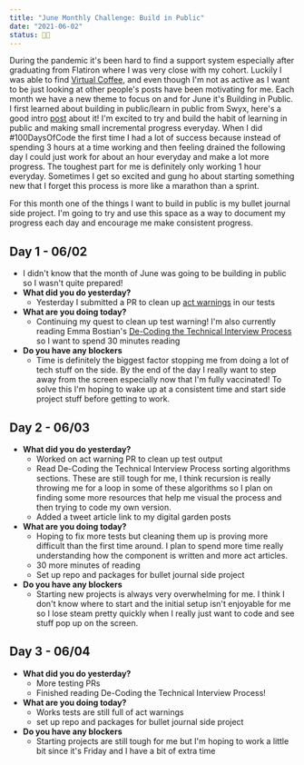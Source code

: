 ```yaml
---
title: "June Monthly Challenge: Build in Public"
date: "2021-06-02"
status: 👩‍🌾
---
```


During the pandemic it's been hard to find a support system especially after graduating from Flatiron where I was very close with my cohort. Luckily I was able to find [Virtual Coffee](https://virtualcoffee.io/), and even though I'm not as active as I want to be just looking at other people's posts have been motivating for me. Each month we have a new theme to focus on and for June it's Building in Public. I first learned about building in public/learn in public from Swyx, here's a good intro [post](https://www.swyx.io/learn-in-public/) about it! I'm excited to try and build the habit of learning in public and making small incremental progress everyday. When I did #100DaysOfCode the first time I had a lot of success because instead of spending 3 hours at a time working and then feeling drained the following day I could just work for about an hour everyday and make a lot more progress. The toughest part for me is definitely only working 1 hour everyday. Sometimes I get so excited and gung ho about starting something new that I forget this process is more like a marathon than a sprint. 

For this month one of the things I want to build in public is my bullet journal side project. I'm going to try and use this space as a way to document my progress each day and encourage me make consistent progress. 

## Day 1 - 06/02
- I didn't know that the month of June was going to be building in public so I wasn't quite prepared!
- **What did you do yesterday?** 
    - Yesterday I submitted a PR to clean up [act warnings](https://reactjs.org/docs/test-utils.html#act) in our tests
- **What are you doing today?** 
    - Continuing my quest to clean up test warning! I'm also currently reading Emma Bostian's [De-Coding the Technical Interview Process](https://technicalinterviews.dev/) so I want to spend 30 minutes reading
- **Do you have any blockers**
    - Time is definitely the biggest factor stopping me from doing a lot of tech stuff on the side. By the end of the day I really want to step away from the screen especially now that I'm fully vaccinated! To solve this I'm hoping to wake up at a consistent time and start side project stuff before getting to work. 

## Day 2 - 06/03
- **What did you do yesterday?** 
    - Worked on act warning PR to clean up test output
    - Read De-Coding the Technical Interview Process sorting algorithms sections. These are still tough for me, I think recursion is really throwing me for a loop in some of these algorithms so I plan on finding some more resources that help me visual the process and then trying to code my own version. 
    - Added a tweet article link to my digital garden posts
- **What are you doing today?** 
    - Hoping to fix more tests but cleaning them up is proving more difficult than the first time around. I plan to spend more time really understanding how the component is written and more act articles. 
    - 30 more minutes of reading
    - Set up repo and packages for bullet journal side project
- **Do you have any blockers**
    - Starting new projects is always very overwhelming for me. I think I don't know where to start and the initial setup isn't enjoyable for me so I lose steam pretty quickly when I really just want to code and see stuff pop up on the screen. 

## Day 3 - 06/04
- **What did you do yesterday?** 
    - More testing PRs
    - Finished reading De-Coding the Technical Interview Process!
- **What are you doing today?** 
    - Works tests are still full of act warnings
    - set up repo and packages for bullet journal side project
- **Do you have any blockers**
    - Starting projects are still tough for me but I'm hoping to work a little bit since it's Friday and I have a bit of extra time